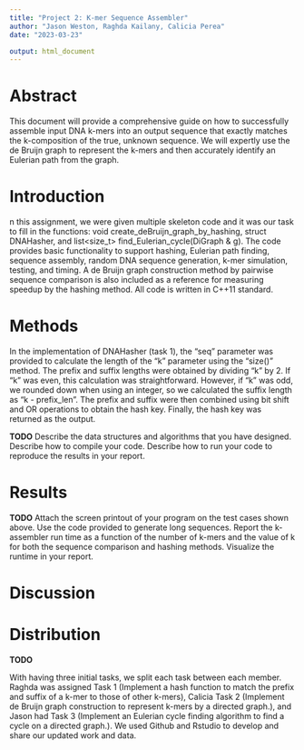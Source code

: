 ```yaml
---
title: "Project 2: K-mer Sequence Assembler"
author: "Jason Weston, Raghda Kailany, Calicia Perea"
date: "2023-03-23"

output: html_document
---
```


# **Abstract**

This document will provide a comprehensive guide on how to successfully assemble input DNA k-mers into an output sequence that exactly matches the k-composition of the true, unknown sequence. We will expertly use the de Bruijn graph to represent the k-mers and then accurately identify an Eulerian path from the graph.

# **Introduction**

n this assignment, we were given multiple skeleton code and it was our task to fill in the functions: void create_deBruijn_graph_by_hashing, struct DNAHasher, and list\<size_t\> find_Eulerian_cycle(DiGraph & g). The code provides basic functionality to support hashing, Eulerian path finding, sequence assembly, random DNA sequence generation, k-mer simulation, testing, and timing. A de Bruijn graph construction method by pairwise sequence comparison is also included as a reference for measuring speedup by the hashing method. All code is written in C++11 standard.

# **Methods**

In the implementation of DNAHasher (task 1), the "seq" parameter was provided to calculate the length of the "k" parameter using the "size()" method. The prefix and suffix lengths were obtained by dividing "k" by 2. If "k" was even, this calculation was straightforward. However, if "k" was odd, we rounded down when using an integer, so we calculated the suffix length as "k - prefix_len". The prefix and suffix were then combined using bit shift and OR operations to obtain the hash key. Finally, the hash key was returned as the output.

**TODO** Describe the data structures and algorithms that you have designed. Describe how to compile your code. Describe how to run your code to reproduce the results in your report.

# **Results**

**TODO** Attach the screen printout of your program on the test cases shown above. Use the code provided to generate long sequences. Report the k-assembler run time as a function of the number of k-mers and the value of k for both the sequence comparison and hashing methods. Visualize the runtime in your report.

# **Discussion**

# **Distribution** 

**TODO**

With having three initial tasks, we split each task between each member. Raghda was assigned Task 1 (Implement a hash function to match the prefix and suffix of a k-mer to those of other k-mers), Calicia Task 2 (Implement de Bruijn graph construction to represent k-mers by a directed graph.), and Jason had Task 3 (Implement an Eulerian cycle finding algorithm to find a cycle on a directed graph.). We used Github and Rstudio to develop and share our updated work and data.
